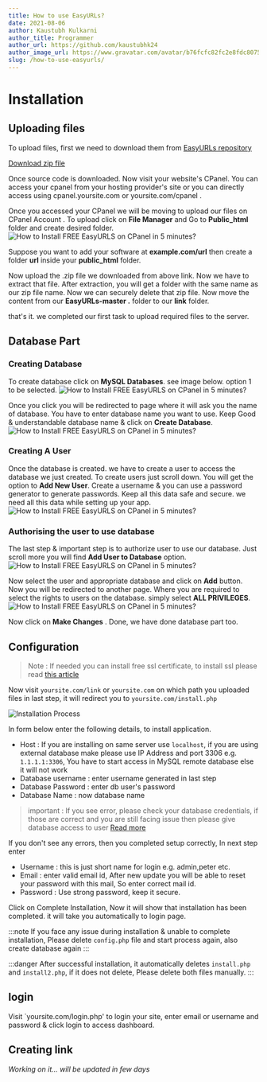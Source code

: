 ```yaml
---
title: How to use EasyURLs?
date: 2021-08-06 
author: Kaustubh Kulkarni
author_title: Programmer
author_url: https://github.com/kaustubhk24
author_image_url: https://www.gravatar.com/avatar/b76fcfc82fc2e8fdc8075636f1735f61?s=200
slug: /how-to-use-easyurls/
---
```


# Installation

## Uploading files 


To upload files, first we need to download them from [EasyURLs repository](https://github.com/kaustubhk24/EasyURLs/)

[Download zip file](https://github.com/kaustubhk24/EasyURLs/archive/refs/heads/main.zip)

Once source code is downloaded. Now visit your website's CPanel. You can access your cpanel from your hosting provider's site or you can directly access using cpanel.yoursite.com or yoursite.com/cpanel .

Once you accessed your CPanel we will be moving to upload our files on CPanel Account .
To upload click on **File Manager** and Go to **Public_html** folder and create desired folder.
![How to Install FREE EasyURLS on CPanel in 5 minutes? ](https://www.kaustubh.codes/imgs/wp-content/uploads/2020/10/image-2.png) 

Suppose you want to add your software at **example.com/url** then create a folder **url** inside your **public_html** folder.

Now upload the .zip file we downloaded from above link. Now we have to extract that file. After extraction, you will get a folder with the same name as our zip file name. Now we can securely delete that zip file. Now move the content from our **EasyURLs-master .** folder to our **link** folder. 

that's it. we completed our first task to upload required files to the server.

## Database Part

### Creating Database

To create database click on **MySQL Databases**. see image below. option 1 to be selected.
![How to Install FREE EasyURLS on CPanel in 5 minutes? ](https://www.kaustubh.codes/imgs/wp-content/uploads/2020/10/image-3.png) 

Once you click you will be redirected to page where it will ask you the name of database. You have to enter database name you want to use. Keep Good & understandable database name & click on **Create Database**.
![How to Install FREE EasyURLS on CPanel in 5 minutes? ](https://www.kaustubh.codes/imgs/wp-content/uploads/2020/10/image-4.png) 

### Creating A User

Once the database is created. we have to create a user to access the database we just created. To create users just scroll down. You will get the option to **Add New User**. Create a username & you can use a password generator to generate passwords. Keep all this data safe and secure. we need all this data while setting up your app.
![How to Install FREE EasyURLS on CPanel in 5 minutes? ](https://www.kaustubh.codes/imgs/wp-content/uploads/2020/10/image-5.png) 

### Authorising the user to use database

The last step & important step is to authorize user to use our database. Just scroll more you will find **Add User to Database** option.
![How to Install FREE EasyURLS on CPanel in 5 minutes? ](https://www.kaustubh.codes/imgs/wp-content/uploads/2020/10/image-7.png) 

Now select the user and appropriate database and click on **Add** button. Now you will be redirected to another page. Where you are required to select the rights to users on the database. simply select **ALL PRIVILEGES**.
![How to Install FREE EasyURLS on CPanel in 5 minutes? ](https://www.kaustubh.codes/imgs/wp-content/uploads/2020/10/image-8-1024x524.png) 

Now click on **Make Changes** . Done, we have done database part too.



## Configuration

> Note : If needed you can install free ssl certificate, to install ssl please read [this article](https://www.kaustubh.codes/blog/how-to-make-fastest-blog-in-wordpress/#installing-free-ssl)

Now visit `yoursite.com/link` or `yoursite.com` on which path you uploaded files in last step, it will redirect you to `yoursite.com/install.php`

![Installation Process](/imgs/gifs/installation.gif "Installation Process")

In form below enter the following details, to install application.

* Host : If you are installing on same server use `localhost`, if you are using external database make please use IP Address and port 3306 e.g. `1.1.1.1:3306`, You have to start access in MySQL remote database else it will not work
* Database username : enter username generated in last step
* Database Password : enter db user's password
* Database Name : now database name

> important : If you see error, please check your database credentials, if those are correct and you are still facing issue then please give database access to user [Read more](#authorising-the-user-to-use-database)

If you don't see any errors, then you completed setup correctly, In next step enter

* Username : this is just short name for login e.g. admin,peter etc.
* Email : enter valid email id, After new update you will be able to reset your password with this mail, So enter correct mail id.
* Password : Use strong password, keep it secure.

Click on Complete Installation, Now it will show that installation has been completed. it will take you automatically to login page.

:::note
If you face any issue during installation & unable to complete installation, Please delete `config.php` file and start process again, also create database again
:::

:::danger
After successful installation, it automatically deletes `install.php` and `install2.php`, if it does not delete, Please delete both files manually.
:::

## login

Visit `yoursite.com/login.php' to login your site, enter email or username and password & click login to  access dashboard.

## Creating link


_Working on it... will be updated in few days_